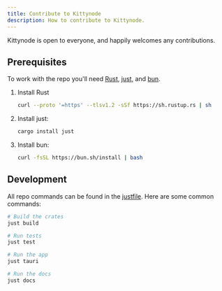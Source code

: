 ```yaml
---
title: Contribute to Kittynode
description: How to contribute to Kittynode.
---
```



Kittynode is open to everyone, and happily welcomes any contributions.

## Prerequisites

To work with the repo you'll need [Rust](https://www.rust-lang.org/), [just](https://github.com/casey/just), and [bun](https://bun.sh/).

<Steps>

1. Install Rust

    ```bash
    curl --proto '=https' --tlsv1.2 -sSf https://sh.rustup.rs | sh
    ```

2. Install just:

    ```bash
    cargo install just
    ```

3. Install bun:

    ```bash
    curl -fsSL https://bun.sh/install | bash
    ```

</Steps>

## Development

All repo commands can be found in the [justfile](https://github.com/kittynode/kittynode/blob/main/justfile). Here are some common commands:

```bash
# Build the crates
just build

# Run tests
just test

# Run the app
just tauri

# Run the docs
just docs
```
